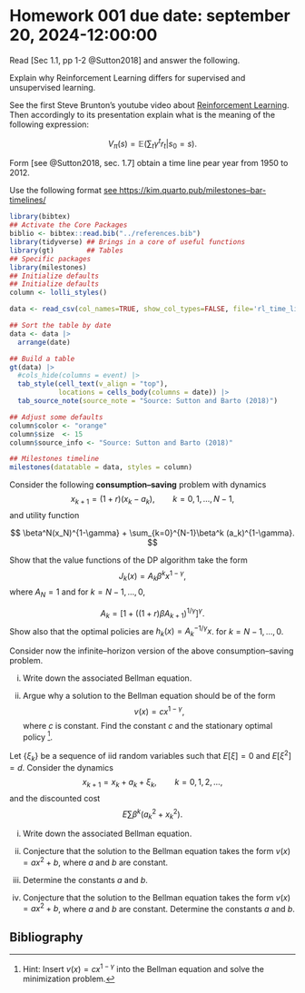 # Homework 001 due date: september 20, 2024-12:00:00

::: {#exr-hw_001_01}
Read [Sec 1.1, pp 1-2 @Sutton2018] and answer the following.

Explain why Reinforcement Learning differs for supervised and unsupervised
learning.
:::

::: {#exr-hw_001_02}
See the first Steve Brunton's youtube video about [Reinforcement
Learning](https://www.youtube.com/watch?v=0MNVhXEX9to&list=PLMrJAkhIeNNQe1JXNvaFvURxGY4gE9k74).
Then accordingly to its presentation explain what is the meaning of the
following expression:

$$
  V_{\pi}(s) = \mathbb{E}
 \left(
   \sum_{t} \gamma ^ {t} r_t | s_0 = s
 \right).
$$
:::

::: {#exr-hw_001_03}
Form [see @Sutton2018, sec. 1.7] obtain a time line pear year from 1950 to 2012.

Use the following format [see
https://kim.quarto.pub/milestones--bar-timelines/](https://kim.quarto.pub/milestones--bar-timelines/)

```r
library(bibtex)
## Activate the Core Packages
biblio <- bibtex::read.bib("../references.bib")
library(tidyverse) ## Brings in a core of useful functions
library(gt)        ## Tables
## Specific packages
library(milestones)
## Initialize defaults
## Initialize defaults
column <- lolli_styles()

data <- read_csv(col_names=TRUE, show_col_types=FALSE, file='rl_time_line.csv')

## Sort the table by date
data <- data |>
  arrange(date)

## Build a table
gt(data) |>
  #cols_hide(columns = event) |>
  tab_style(cell_text(v_align = "top"),
            locations = cells_body(columns = date)) |>
  tab_source_note(source_note = "Source: Sutton and Barto (2018)") 
```

```r
## Adjust some defaults
column$color <- "orange"
column$size  <- 15
column$source_info <- "Source: Sutton and Barto (2018)"

## Milestones timeline
milestones(datatable = data, styles = column)
```
:::

::: {#exr-hw_001_04}
Consider the following **consumption--saving** problem with dynamics $$ 
  x_{k+1}
  = (1+r)(x_k-a_k),\qquad k=0,1,\ldots,N-1, 
$$ and utility function

$$
  \beta^N(x_N)^{1-\gamma} 
    + \sum_{k=0}^{N-1}\beta^k (a_k)^{1-\gamma}. 
$$

Show that the value functions of the DP algorithm take the form
$$J_k(x)=A_k\beta^kx^{1-\gamma},$$ where $A_N=1$ and for $k=N-1,\ldots,0$,

$$  A_k = [1 + ((1+r)\beta A_{k+1})^{1/\gamma} ]^\gamma.  $$ Show also that the
optimal policies are $h_k(x)=A_k^{-1/\gamma} x$. for $k=N-1,\ldots,0$.
:::

::: {#exr-hw_001_05}
Consider now the infinite--horizon version of the above consumption--saving
problem.

i)  Write down the associated Bellman equation.

ii) Argue why a solution to the Bellman equation should be of the form
    $$v(x)=cx^{1-\gamma},$$ where $c$ is constant. Find the constant $c$ and the
    stationary optimal policy [^_hw_001-1].
:::

::: {#exr-hw_001_06}
Let $\{\xi_k\}$ be a sequence of iid random variables such that $E[\xi]=0$ and
$E[\xi^2]=d$. Consider the dynamics $$ 
  x_{k+1} = x_k + a_k + \xi_k, \qquad 
  k= 0,1,2,\ldots, 
$$ and the discounted cost $$
  E \sum \beta^k(a_k^2+x_k^2).
$$

i)  Write down the associated Bellman equation.

ii) Conjecture that the solution to the Bellman equation takes the form
    $v(x)=ax^2+b$, where $a$ and $b$ are constant.

iii) Determine the constants $a$ and $b$.

iv) Conjecture that the solution to the Bellman equation takes the form
    $v(x)=ax^2+b$, where $a$ and $b$ are constant. Determine the constants $a$
    and $b$.
:::


## Bibliography {.sectionbibliography}


::: {.sectionrefs}
:::


[^_hw_001-1]: Hint: Insert $v(x)=cx^{1-\gamma}$ into the Bellman equation and
    solve the minimization problem.
